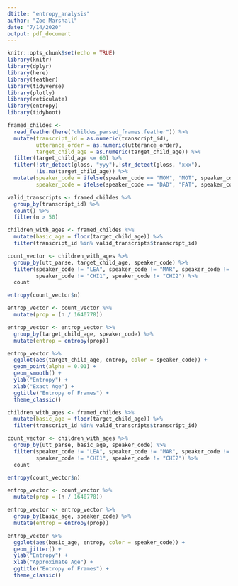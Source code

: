 ```yaml
---
dtitle: "entropy_analysis"
author: "Zoe Marshall"
date: "7/14/2020"
output: pdf_document
---
```


```r
knitr::opts_chunk$set(echo = TRUE)
library(knitr)
library(dplyr)
library(here)
library(feather)
library(tidyverse)
library(plotly)
library(reticulate)
library(entropy)
library(tidyboot)
```

```r
framed_childes <- 
  read_feather(here("childes_parsed_frames.feather")) %>%
  mutate(transcript_id = as.numeric(transcript_id),
         utterance_order = as.numeric(utterance_order),
         target_child_age = as.numeric(target_child_age)) %>%
  filter(target_child_age <= 60) %>%
  filter(!str_detect(gloss, "yyy"),!str_detect(gloss, "xxx"),
         !is.na(target_child_age)) %>%
  mutate(speaker_code = ifelse(speaker_code == "MOM", "MOT", speaker_code),
         speaker_code = ifelse(speaker_code == "DAD", "FAT", speaker_code))
```

```r
valid_transcripts <- framed_childes %>%
  group_by(transcript_id) %>%
  count() %>%
  filter(n > 50)
```

```r
children_with_ages <- framed_childes %>%
  mutate(basic_age = floor(target_child_age)) %>%
  filter(transcript_id %in% valid_transcripts$transcript_id)

count_vector <- children_with_ages %>%
  group_by(utt_parse, target_child_age, speaker_code) %>%
  filter(speaker_code != "LEA", speaker_code != "MAR", speaker_code != "STV",
         speaker_code != "CHI1", speaker_code != "CHI2") %>%
  count
```

```r
entropy(count_vector$n)

entrop_vector <- count_vector %>%
  mutate(prop = (n / 1640778))

entrop_vector <- entrop_vector %>%
  group_by(target_child_age, speaker_code) %>%
  mutate(entrop = entropy(prop))
```

```r
entrop_vector %>%
  ggplot(aes(target_child_age, entrop, color = speaker_code)) +
  geom_point(alpha = 0.01) +
  geom_smooth() +
  ylab("Entropy") +
  xlab("Exact Age") +
  ggtitle("Entropy of Frames") +
  theme_classic()
```

```r
children_with_ages <- framed_childes %>%
  mutate(basic_age = floor(target_child_age)) %>%
  filter(transcript_id %in% valid_transcripts$transcript_id)

count_vector <- children_with_ages %>%
  group_by(utt_parse, basic_age, speaker_code) %>%
  filter(speaker_code != "LEA", speaker_code != "MAR", speaker_code != "STV",
         speaker_code != "CHI1", speaker_code != "CHI2") %>%
  count
```

```r
entropy(count_vector$n)

entrop_vector <- count_vector %>%
  mutate(prop = (n / 1640778))

entrop_vector <- entrop_vector %>%
  group_by(basic_age, speaker_code) %>%
  mutate(entrop = entropy(prop))
```

```r
entrop_vector %>%
  ggplot(aes(basic_age, entrop, color = speaker_code)) +
  geom_jitter() +
  ylab("Entropy") +
  xlab("Approximate Age") +
  ggtitle("Entropy of Frames") +
  theme_classic()
```
